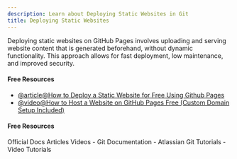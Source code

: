 ```yaml
---
description: Learn about Deploying Static Websites in Git
title: Deploying Static Websites
---
```


Deploying static websites on GitHub Pages involves uploading and serving website content that is generated beforehand, without dynamic functionality. This approach allows for fast deployment, low maintenance, and improved security.

#### Free Resources

- [@article@How to Deploy a Static Website for Free Using Github Pages](https://medium.com/flycode/how-to-deploy-a-static-website-for-free-using-github-pages-8eddc194853b)
- [@video@How to Host a Website on GitHub Pages Free (Custom Domain Setup Included)](https://www.youtube.com/watch?v=e5AwNU3Y2es)

#### Free Resources

<Tabs defaultValue="official">
<TabsList>
<TabsTrigger value="official">Official Docs</TabsTrigger>
<TabsTrigger value="article">Articles</TabsTrigger>
<TabsTrigger value="video">Videos</TabsTrigger>
</TabsList>

<TabsContent value="official">
- <Link href="https://git-scm.com/docs">Git Documentation</Link>
</TabsContent>
<TabsContent value="article">
- <Link href="https://www.atlassian.com/git/tutorials">Atlassian Git Tutorials</Link>
</TabsContent>
<TabsContent value="video">
- <Link href="https://www.youtube.com/results?search_query=git+deploying-static-websites+tutorial">Video Tutorials</Link>
</TabsContent>
</Tabs>

<Outlet path="5-github/basics/deploying-static-websites" />
